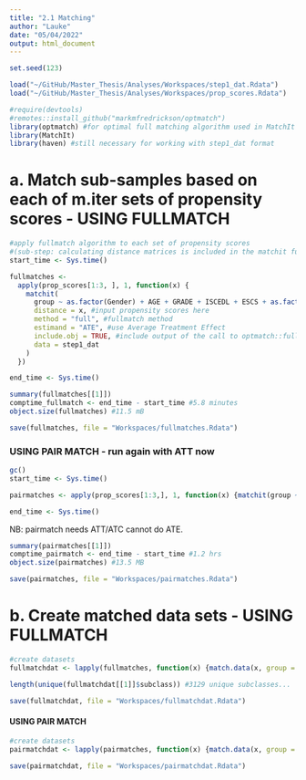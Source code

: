 ```yaml
---
title: "2.1 Matching"
author: "Lauke"
date: "05/04/2022"
output: html_document
---
```


```r
set.seed(123)
```

```r
load("~/GitHub/Master_Thesis/Analyses/Workspaces/step1_dat.Rdata")
load("~/GitHub/Master_Thesis/Analyses/Workspaces/prop_scores.Rdata")
```

```r
#require(devtools)
#remotes::install_github("markmfredrickson/optmatch")
library(optmatch) #for optimal full matching algorithm used in MatchIt package
library(MatchIt)
library(haven) #still necessary for working with step1_dat format
```


# a. Match sub-samples based on each of m.iter sets of propensity scores - USING FULLMATCH

```r
#apply fullmatch algorithm to each set of propensity scores 
#(sub-step: calculating distance matrices is included in the matchit function)
start_time <- Sys.time()

fullmatches <-
  apply(prop_scores[1:3, ], 1, function(x) {
    matchit(
      group ~ as.factor(Gender) + AGE + GRADE + ISCEDL + ESCS + as.factor(Language),
      distance = x, #input propensity scores here
      method = "full", #fullmatch method
      estimand = "ATE", #use Average Treatment Effect
      include.obj = TRUE, #include output of the call to optmatch::fullmatch in output
      data = step1_dat 
    )
  }) 

end_time <- Sys.time()
```

```r
summary(fullmatches[[1]])
comptime_fullmatch <- end_time - start_time #5.8 minutes
object.size(fullmatches) #11.5 mB
```

```r
save(fullmatches, file = "Workspaces/fullmatches.Rdata")
```


### USING PAIR MATCH - run again with ATT now

```r
gc()
start_time <- Sys.time()

pairmatches <- apply(prop_scores[1:3,], 1, function(x) {matchit(group ~ as.factor(Gender) + AGE + GRADE + ISCEDL + ESCS + as.factor(Language), distance = x, method = "optimal", estimand = "ATT", data = step1_dat)})

end_time <- Sys.time()
```

NB: pairmatch needs ATT/ATC cannot do ATE.

```r
summary(pairmatches[[1]])
comptime_pairmatch <- end_time - start_time #1.2 hrs
object.size(pairmatches) #13.5 MB
```

```r
save(pairmatches, file = "Workspaces/pairmatches.Rdata")
```


# b. Create matched data sets - USING FULLMATCH

```r
#create datasets
fullmatchdat <- lapply(fullmatches, function(x) {match.data(x, group = "all", distance = "prop.score", data = step1_dat, drop.unmatched = T)})

length(unique(fullmatchdat[[1]]$subclass)) #3129 unique subclasses...
```

```r
save(fullmatchdat, file = "Workspaces/fullmatchdat.Rdata")
```


#### USING PAIR MATCH

```r
#create datasets
pairmatchdat <- lapply(pairmatches, function(x) {match.data(x, group = "all", distance = "prop.score", data = step1_dat, drop.unmatched = T)})
```

```r
save(pairmatchdat, file = "Workspaces/pairmatchdat.Rdata")
```
